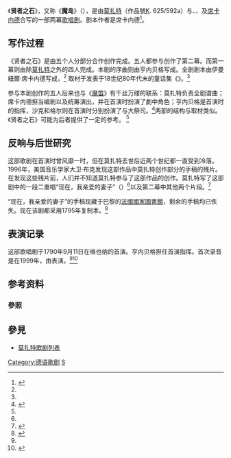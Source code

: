 {{NoteTA
|1=zh-cn:沃尔夫冈; zh-tw:沃夫岡; zh-hk:胡爾夫岡;
|2=zh-cn:阿马德乌斯; zh-tw:阿瑪迪斯; zh-hk:阿瑪迪斯;
|3=zh-cn:莫札特; zh-tw:莫札特; zh-hk:莫札特;}}
{{他用|subject=莫扎特参与创作的一部歌剧|other=炼金术士术语|贤者之石}}
《'''贤者之石'''》，又称《'''魔岛'''》（{{lang-de|'''''Der Stein der Weisen''''', oder '''''Die Zauberinsel'''''}}），是由[[沃尔夫冈·阿马德乌斯·莫扎特|莫扎特]]（作品號[[克歇尔目录|K]]. 625/592a）与{{tsl|de|Johann Baptist Henneberg|亨内贝格}}、{{tsl|de|Franz Xaver Gerl|弗朗茨·克薩韋爾·格尔}}、{{tsl|de|Benedikt Schack|貝內迪克特·沙克}}及[[伊曼紐爾·席卡内德|席卡内德]]合写的一部两幕[[歌唱剧|歌唱剧]]。剧本作者是席卡内德<ref>{{cite news|language=en|url=http://www.nytimes.com/1998/11/02/arts/music-review-all-ears-on-an-opera-recently-linked-to-mozart.html|date=1998-11-02|work=The New York Times|title=All ears on an opera recently linked to Mozart|author=Oestreich, James|accessdate=2016-08-05|archive-date=2018-06-29|archive-url=https://web.archive.org/web/20180629051825/https://www.nytimes.com/1998/11/02/arts/music-review-all-ears-on-an-opera-recently-linked-to-mozart.html|dead-url=no}}</ref>。

==写作过程==
《贤者之石》是由五个人分部分合作创作完成。五人都参与创作了第二幕。而第一幕则由除[[莫扎特|莫扎特]]之外的四人完成。本剧的序曲则由亨内贝格写成。全剧剧本由伊曼紐爾·席卡内德写成，<ref name=ff/> 取材于{{le|克里斯托夫·马丁·威兰|Christoph Martin Wieland}}发表于18世纪80年代末的童话集《{{link-de|金尼斯坦|Dschinnistan}}》。<ref name=kee/>

参与本剧创作的五人后来也与《[[魔笛|魔笛]]》有千丝万缕的联系：莫扎特负责全剧谱曲；席卡内德担当编剧以及统筹演出，并在首演时扮演了劇中角色{{Link-es|帕帕基諾|Papageno}}；亨内贝格是首演时的指挥，沙克和格尔则在首演时分别扮演了{{Link-es|塔米诺|Tamino}}与{{Link-es|萨拉斯妥|Sarastro}}大祭司。<ref>{{cite web|language=en|url=http://www.arkivmusic.com/classical/album.jsp?album_id=8226|accessdate=2013-08-06|publisher=ArkivMusic|title=Der Stein der Weisen / Boston Baroque|archive-date=2020-07-14|archive-url=https://web.archive.org/web/20200714005121/http://www.arkivmusic.com/classical/album.jsp?album_id=8226|dead-url=no}}</ref>两部的结构与取材类似。《贤者之石》可能为后者提供了一定的参考。 <ref name=kee />

==反响与后世研究==
这部歌剧在首演时曾风靡一时，但在莫扎特去世后近两个世纪都一直受到冷落。1996年，美国音乐学家大卫·布克发现这部作品中莫扎特创作部分的手稿的残片。在发现这些残片前，人们并不知道莫扎特参与了这部作品的创作。莫扎特写了这部剧中的一段二重唱“现在，我亲爱的妻子”（{{lang-de|"Nun liebes Weibchen"}}）<ref name=rush/>以及第二幕中其他两个片段。<ref name=ff>{{cite web|language=en|url=http://www.fanfaire.com/stein/|accessdate=2013-08-06|work=Fanfaire|title=Celebrating Mozart|archive-date=2016-10-11|archive-url=https://web.archive.org/web/20161011125820/http://www.fanfaire.com/stein/|dead-url=no}}</ref>

“现在，我亲爱的妻子”的手稿现藏于巴黎的[[法國國家圖書館|法國國家圖書館]]，剩余的手稿均已佚失。现在该剧都采用1795年复制本。<ref name=kee>{{cite book|language=en|last=Keefe|first=Simon (ed)|title=The Cambridge Companion to Mozart|series=Cambridge Companions to Music|year=2004|publisher=Cambridge University Press|isbn=9780521001922|pages=163–167|edition=reprinted}}</ref>

==表演记录==
这部歌唱剧于1790年9月11日在维也纳的{{le|维登剧场|Theater auf der Wieden}}首演。亨内贝格担任首演指挥。首次录音是在1999年，由{{le|波士顿巴洛克乐团|Boston Baroque}}表演。<ref name=ff/><ref name=rush>{{cite book|language=en|last=Rushton|first=Julian|title=Mozart|url=https://archive.org/details/practicalhandboo0000unse_h3u9|year=2006|publisher=Oxford University Press|isbn=9780199726912|page=[https://archive.org/details/practicalhandboo0000unse_h3u9/page/n208 208]}}</ref>

== 参考资料 ==
=== 參照 ===
{{reflist}}

== 參見 ==
{{portal|古典音樂}}
* [[莫扎特歌剧列表|莫扎特歌剧列表]]

{{Authority control}}
{{DEFAULTSORT:Stein der Weisen, Der}}

[[Category:德语歌剧|Category:德语歌剧]]

[[Category:莫扎特歌劇|S]]